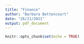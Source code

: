 ---
title: "Finance"
author: "Barbara Bettencourt"
date: "26/11/2021"
output: pdf_document
---

```{r setup, include=FALSE}
knitr::opts_chunk$set(echo = TRUE)
```

